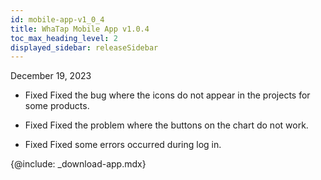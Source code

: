 ```yaml
---
id: mobile-app-v1_0_4
title: WhaTap Mobile App v1.0.4
toc_max_heading_level: 2
displayed_sidebar: releaseSidebar
---
```


December 19, 2023

- <Status>Fixed</Status> Fixed the bug where the icons do not appear in the projects for some products.

- <Status>Fixed</Status> Fixed the problem where the buttons on the chart do not work.

- <Status>Fixed</Status> Fixed some errors occurred during log in.

{@include: _download-app.mdx}
